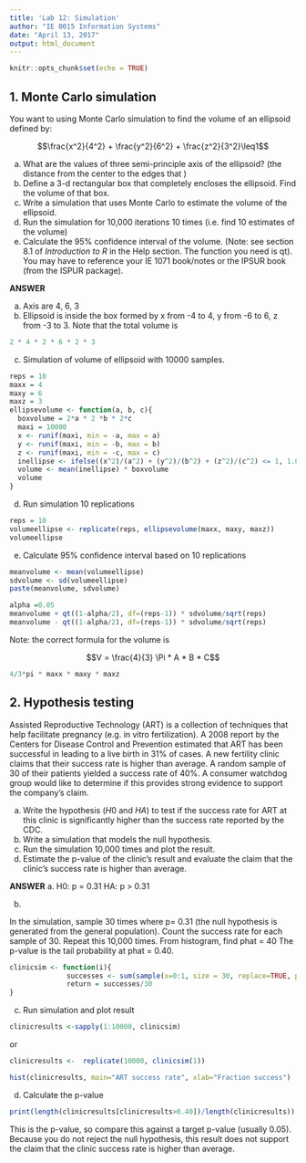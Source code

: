 ```yaml
---
title: 'Lab 12: Simulation'
author: "IE 0015 Information Systems"
date: "April 13, 2017"
output: html_document
---
```


```r
knitr::opts_chunk$set(echo = TRUE)
```

## 1. Monte Carlo simulation

You want to using Monte Carlo simulation to find the volume of an ellipsoid defined by:

$$\frac{x^2}{4^2} + \frac{y^2}{6^2} + \frac{z^2}{3^2}\leq1$$

a.  What are the values of three semi-principle axis of the ellipsoid? (the distance from the center to the edges that )
b.  Define a 3-d rectangular box that completely encloses the ellipsoid.  Find the volume of that box.
c.  Write a simulation that uses Monte Carlo to estimate the volume of the ellipsoid.
d.  Run the simulation for 10,000 iterations 10 times (i.e. find 10 estimates of the volume)
e.  Calculate the 95% confidence interval of the volume. (Note: see section 8.1 of *Introduction to R* in the Help section. The function you need is qt). You may have to reference your IE 1071 book/notes or the IPSUR book (from the ISPUR package).

**ANSWER**

a. Axis are 4, 6, 3
b. Ellipsoid is inside the box formed by x from -4 to 4, y from -6 to 6, z from -3 to 3. Note that the total volume is 
```r
2 * 4 * 2 * 6 * 2 * 3
```

c. Simulation of volume of ellipsoid with 10000 samples.

```r
reps = 10
maxx = 4
maxy = 6
maxz = 3
ellipsevolume <- function(a, b, c){
  boxvolume = 2*a * 2 *b * 2*c
  maxi = 10000
  x <- runif(maxi, min = -a, max = a)
  y <- runif(maxi, min = -b, max = b)
  z <- runif(maxi, min = -c, max = c)
  inellipse <- ifelse((x^2)/(a^2) + (y^2)/(b^2) + (z^2)/(c^2) <= 1, 1.0, 0.0)
  volume <- mean(inellipse) * boxvolume
  volume
}
```
d. Run simulation 10 replications
```r
reps = 10
volumeellipse <- replicate(reps, ellipsevolume(maxx, maxy, maxz))
volumeellipse
```
e. Calculate 95\% confidence interval based on 10 replications
```r
meanvolume <- mean(volumeellipse)
sdvolume <- sd(volumeellipse)
paste(meanvolume, sdvolume)
```

```r
alpha =0.05
meanvolume + qt((1-alpha/2), df=(reps-1)) * sdvolume/sqrt(reps)
meanvolume - qt((1-alpha/2), df=(reps-1)) * sdvolume/sqrt(reps)
```
Note: the correct formula for the volume is

$$V = \frac{4}{3} \Pi * A * B * C$$
```r
4/3*pi * maxx * maxy * maxz
```

## 2. Hypothesis testing

Assisted Reproductive Technology (ART) is a collection of techniques that help facilitate pregnancy (e.g. in vitro fertilization). A 2008 report by the Centers for Disease Control and Prevention estimated that ART has been successful in leading to a live birth in 31\% of cases. A new fertility clinic claims that their success rate is higher than average. A random sample of 30 of their patients yielded a success rate of 40\%. 
A consumer watchdog group would like to determine if this provides strong evidence to support the company's claim.

a.  Write the hypothesis ($H0$ and $HA$) to test if the success rate for ART at this clinic is significantly higher than the success rate reported by the CDC.
b.  Write a simulation that models the null hypothesis.
c.  Run the simulation 10,000 times and plot the result.
d.  Estimate the p-value of the clinic's result and evaluate the claim that the clinic's success rate is higher than average.


**ANSWER**
a.  H0:  p = 0.31
    HA:  p > 0.31
    
b.

In the simulation, sample 30 times where p= 0.31 (the null hypothesis is generated from the general population).
Count the success rate for each sample of 30.
Repeat this 10,000 times.
From histogram, find phat = 40
The p-value is the tail probability at phat = 0.40.

```r
clinicsim <- function(i){
              successes <- sum(sample(x=0:1, size = 30, replace=TRUE, prob=c((1-0.31), 0.31)))
              return = successes/30
}
```

c. Run simulation and plot result

```r
clinicresults <-sapply(1:10000, clinicsim)
```

or

```r
clinicresults <-  replicate(10000, clinicsim(1))
```

```r
hist(clinicresults, main="ART success rate", xlab="Fraction success")
```

d.  Calculate the p-value

```r
print(length(clinicresults[clinicresults>0.40])/length(clinicresults))
```

This is the p-value, so compare this against a target p-value (usually 0.05).  Because you do not reject the null hypothesis, this result does not support the claim that the clinic success rate is higher than average.